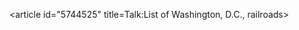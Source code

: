 <article id="5744525" title=Talk:List of Washington, D.C., railroads>
	<talkpage id="5744525" title="Talk:List of Washington, D.C., railroads">
{{WikiProject United States|class=list|importance=low|DC=Yes|DC-importance=low}}
{{WikiProject Trains|class=list|importance=low}}
	</talkpage>
</article>